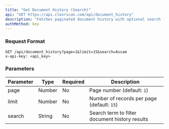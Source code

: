 ```yaml
---
title: "Get Document History (Search)"
api: "GET https://api.clevrscan.com/api/document_history"
description: "Fetches paginated document history with optional search filtering."
authMethod: key
---
```


### Request Format

```http
GET /api/document_history?page=1&limit=15&search=Assam
x-api-key: <api_key>
```

### Parameters

| Parameter | Type   | Required | Description                                    |
| --------- | ------ | -------- | ---------------------------------------------- |
| page      | Number | No       | Page number (default: `1`)                     |
| limit     | Number | No       | Number of records per page (default: `15`)     |
| search    | String | No       | Search term to filter document history results |

